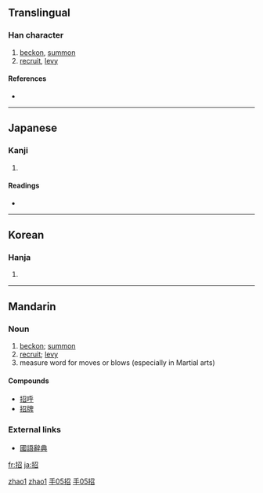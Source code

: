 {{zh-hanzi|{{zh-lookup|招}}}}
==Translingual==

===Han character===
{{Han char|rn=64|rad=手|as=05|sn=8|four=5706<sub>2</sub>|canj=手尸竹口 (QSHR)}}

# [[beckon]], [[summon]]
# [[recruit]], [[levy]]

====References====
* {{Han ref|kx=0427.010|dkj=11968|dj=0775.050|hdz=31860.070|uh=62DB|ud=25307|bh=A9DB|bd=43483}}

----

==Japanese==

===Kanji===
{{ja-kanji|grade=5|rs=手05}}

# {{defn|Japanese}}

====Readings====
* {{ja-readings|on=[[しょう]] (shō), [[きょう]] (kyō)|kun=[[まねく]] (maneku), [[まねき]] (maneki)}}

----

==Korean==

===Hanja===
{{ko-hanja|hangeul=[[초]], [[교]]|eumhun=|rv=cho, gyo|mr=ch'o, kyo|y=cho, kyo}}

# {{defn|Korean|sort=手05}}

----

==Mandarin==

===Noun===
{{cmn-noun|ts|pin=zhāo|pint=zhao1|rs=手05}}

# [[beckon]]; [[summon]]
# [[recruit]]; [[levy]]
# measure word for moves or blows (especially in Martial arts)

====Compounds====
* [[招呼]]
* [[招牌]]

===External links===
* [http://140.111.34.46/cgi-bin/dict/GetContent.cgi?Database=dict&DocNum=106956&GraphicWord=yes&QueryString=招 國語辭典]

[[Category:zh-cn:Intermediate Mandarin|zhao1]]
[[Category:zh-cn:Martial arts|zhao1]]
[[Category:zh-tw:Intermediate Mandarin|手05招]]
[[Category:zh-tw:Martial arts|手05招]]

[[fr:招]]
[[ja:招]]